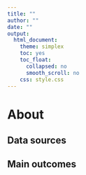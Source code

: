 ```yaml
---
title: ""
author: ""
date: ""
output:
  html_document:
    theme: simplex
    toc: yes
    toc_float:
      collapsed: no
      smooth_scroll: no
    css: style.css
---
```



# About

## Data sources

## Main outcomes

